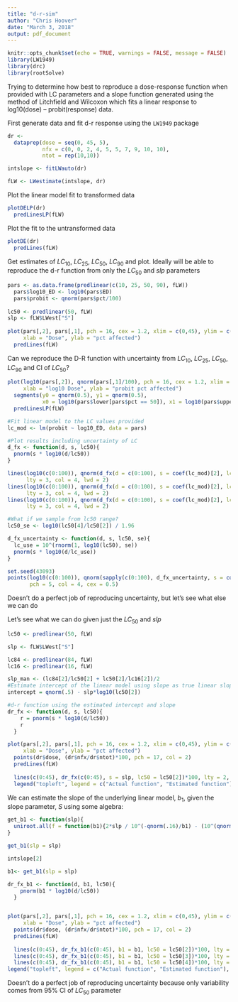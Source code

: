 ```yaml
---
title: "d-r-sim"
author: "Chris Hoover"
date: "March 3, 2018"
output: pdf_document
---
```


```r
knitr::opts_chunk$set(echo = TRUE, warnings = FALSE, message = FALSE)
library(LW1949)
library(drc)
library(rootSolve)
```

Trying to determine how best to reproduce a dose-response function when provided with LC parameters and a slope function generated using the method of Litchfield and Wilcoxon which fits a linear response to log10(dose) -- probit(response) data.  

First generate data and fit d-r response using the `LW1949` package  
```r
dr <- 
  dataprep(dose = seq(0, 45, 5),
           nfx = c(0, 0, 2, 4, 5, 5, 7, 9, 10, 10),
           ntot = rep(10,10))

intslope <- fitLWauto(dr)

fLW <- LWestimate(intslope, dr)
```

Plot the linear model fit to transformed data  
```r
plotDELP(dr)
  predLinesLP(fLW)
```

Plot the fit to the untransformed data  
```r
plotDE(dr)
  predLines(fLW)

```

Get estimates of $LC_{10}$, $LC_{25}$, $LC_{50}$, $LC_{90}$ and plot. Ideally will be able to reproduce the d-r function from only the $LC_{50}$ and $slp$ parameters  
```r
pars <- as.data.frame(predlinear(c(10, 25, 50, 90), fLW))
  pars$log10_ED <- log10(pars$ED)
  pars$probit <- qnorm(pars$pct/100)
  
lc50 <- predlinear(50, fLW)
slp <- fLW$LWest["S"]
    
plot(pars[,2], pars[,1], pch = 16, cex = 1.2, xlim = c(0,45), ylim = c(0,100),
     xlab = "Dose", ylab = "pct affected")
  predLines(fLW)

```

Can we reproduce the D-R function with uncertainty from $LC_{10}$, $LC_{25}$, $LC_{50}$, $LC_{90}$ and CI of $LC_{50}$?  
```r
plot(log10(pars[,2]), qnorm(pars[,1]/100), pch = 16, cex = 1.2, xlim = c(0,2), ylim = c(-2,2),
     xlab = "log10 Dose", ylab = "probit pct affected")
  segments(y0 = qnorm(0.5), y1 = qnorm(0.5),
           x0 = log10(pars$lower[pars$pct == 50]), x1 = log10(pars$upper[pars$pct == 50]))
  predLinesLP(fLW)

#Fit linear model to the LC values provided  
lc_mod <- lm(probit ~ log10_ED, data = pars)  

#Plot results including uncertainty of LC  
d_fx <- function(d, s, lc50){
  pnorm(s * log10(d/lc50))  
}  

lines(log10(c(0:100)), qnorm(d_fx(d = c(0:100), s = coef(lc_mod)[2], lc50 = lc50[2])), 
      lty = 3, col = 4, lwd = 2) 
lines(log10(c(0:100)), qnorm(d_fx(d = c(0:100), s = coef(lc_mod)[2], lc50 = lc50[3])), 
      lty = 3, col = 4, lwd = 2)  
lines(log10(c(0:100)), qnorm(d_fx(d = c(0:100), s = coef(lc_mod)[2], lc50 = lc50[4])), 
      lty = 3, col = 4, lwd = 2)  

#What if we sample from lc50 range?
lc50_se <- log10(lc50[4]/lc50[2]) / 1.96

d_fx_uncertainty <- function(d, s, lc50, se){
  lc_use = 10^(rnorm(1, log10(lc50), se))
  pnorm(s * log10(d/lc_use))  
} 

set.seed(43093)
points(log10(c(0:100)), qnorm(sapply(c(0:100), d_fx_uncertainty, s = coef(lc_mod)[2], lc50 = lc50[2], se = lc50_se)),
       pch = 5, col = 4, cex = 0.5)
```

Doesn't do a perfect job of reproducing uncertainty, but let's see what else we can do  

Let's see what we can do given just the $LC_{50}$ and $slp$  
```r
lc50 <- predlinear(50, fLW)

slp <- fLW$LWest["S"]

lc84 <- predlinear(84, fLW)
lc16 <- predlinear(16, fLW)

slp_man <- (lc84[2]/lc50[2] + lc50[2]/lc16[2])/2
#Estimate intercept of the linear model using slope as true linear slope and lc50 as a reference point
intercept = qnorm(.5) - slp*log10(lc50[2])

#d-r function using the estimated intercept and slope
dr_fx <- function(d, s, lc50){
    r = pnorm(s * log10(d/lc50))
    r
  }

plot(pars[,2], pars[,1], pch = 16, cex = 1.2, xlim = c(0,45), ylim = c(0,100),
     xlab = "Dose", ylab = "pct affected")
  points(dr$dose, (dr$nfx/dr$ntot)*100, pch = 17, col = 2)
  predLines(fLW)
  
  lines(c(0:45), dr_fx(c(0:45), s = slp, lc50 = lc50[2])*100, lty = 2, col = 4)
  legend("topleft", legend = c("Actual function", "Estimated function"), lty = c(1,2), col = c(1,4), bty = "n", cex = 0.7)
```

We can estimate the slope of the underlying linear model, $b_1$, given the slope parameter, $S$ using some algebra:
\begin{align}
S & = \frac{\frac{LC_{84}}{LC_{50}}+\frac{LC_{50}}{LC_{16}}}{2} \\
0 & = 2*S*LC_{50}LC_{16}-LC_{84}LC_{16}-LC_{50}^2 \\ 
\intertext{We also know:}
b_1 & =\frac{probit(0.84)-probit(0.5)}{log_{10}(LC_{84})-log_{10}(LC_{50})} \\
b_1 & =\frac{probit(0.5)-probit(0.16)}{log_{10}(LC_{0.5})-log_{10}(LC_{0.16})} \\
\intertext{Solving for $LC_{84}$:}
LC_{84} & =LC_{50}10^{\frac{probit(0.84)}{b_1}} \\ 
\intertext{Solving for $LC_{16}$:}
LC_{16} & =\frac{LC_{50}}{10^{\frac{-probit(0.16)}{b_1}}} \\ 
\intertext{Substituting for $LC_{84}$ and $LC_{16}$ we have:}
0 & = 2*S*LC_{50}\frac{LC_{50}}{10^{\frac{-probit(0.16)}{b_1}}}-LC_{50}10^{\frac{probit(0.84)}{b_1}}\frac{LC_{50}}{10^{\frac{-probit(0.16)}{b_1}}}-LC_{50}^2 \\
\intertext{Dividing both sides by $LC_{50}^2$ we get:}
0 & = \frac{2S}{10^{\frac{-probit(0.16)}{b_1}}}-\frac{10^{\frac{probit(0.84)}{b_1}}}{10^{\frac{-probit(0.16)}{b_1}}}-1 \\
\intertext{We can then estimate $b_1$ given $S$ by solving the above equation}
\end{align}  

```r
get_b1 <- function(slp){
  uniroot.all(f = function(b1){2*slp / 10^(-qnorm(.16)/b1) - (10^(qnorm(.84)/b1) / 10^(-qnorm(.16)/b1)) - 1}, interval = c(0, slp*10), n = 1e6)
}

get_b1(slp = slp)

intslope[2]
```

```r
b1<- get_b1(slp = slp)

dr_fx_b1 <- function(d, b1, lc50){
    pnorm(b1 * log10(d/lc50))
  }


plot(pars[,2], pars[,1], pch = 16, cex = 1.2, xlim = c(0,45), ylim = c(0,100),
     xlab = "Dose", ylab = "pct affected")
  points(dr$dose, (dr$nfx/dr$ntot)*100, pch = 17, col = 2)
  predLines(fLW)
  
  lines(c(0:45), dr_fx_b1(c(0:45), b1 = b1, lc50 = lc50[2])*100, lty = 2, col = 4, lwd = 2)
  lines(c(0:45), dr_fx_b1(c(0:45), b1 = b1, lc50 = lc50[3])*100, lty = 3, col = 4)
  lines(c(0:45), dr_fx_b1(c(0:45), b1 = b1, lc50 = lc50[4])*100, lty = 3, col = 4)
legend("topleft", legend = c("Actual function", "Estimated function"), lty = c(1,2), col = c(1,4), bty = "n", cex = 0.7)
```

Doesn't do a perfect job of reproducing uncertainty because only variability comes from 95% CI of $LC_{50}$ parameter